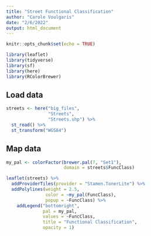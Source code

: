 ```yaml
---
title: "Street Functional Classification"
author: "Carole Voulgaris"
date: "2/6/2022"
output: html_document
---
```


```r
knitr::opts_chunk$set(echo = TRUE)
```


```r
library(leaflet)
library(tidyverse)
library(sf)
library(here)
library(RColorBrewer)
```

## Load data

```r
streets <- here("big_files",
                "Streets",
                "Streets.shp") %>%
  st_read() %>%
  st_transform("WGS84")
```

## Map data

```r
my_pal <- colorFactor(brewer.pal(7, "Set1"), 
                      domain = streets$FuncClass)

leaflet(streets) %>%
  addProviderTiles(provider = "Stamen.TonerLite") %>%
  addPolylines(weight = 2.5,
               color = ~my_pal(FuncClass),
               popup = ~FuncClass) %>%
    addLegend("bottomright", 
              pal = my_pal, 
              values = ~FuncClass,
              title = "Functional Classification",
              opacity = 1)
```

